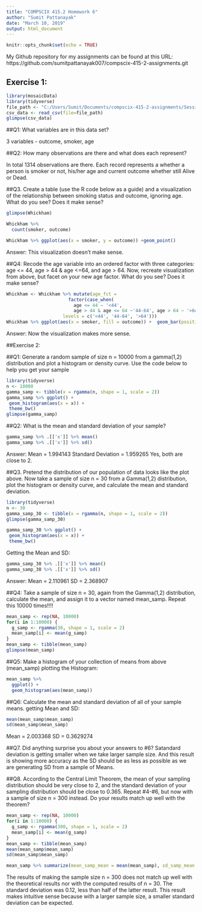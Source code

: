 ```yaml
---
title: "COMPSCIX 415.2 Homework 6"
author: "Sumit Pattanayak"
date: "March 10, 2019"
output: html_document
---
```


```r
knitr::opts_chunk$set(echo = TRUE)
```

My Github repository for my assignments can be found at this URL: https://github.com/sumitpattanayak007/compscix-415-2-assignments.git

## Exercise 1:
```r
library(mosaicData)
library(tidyverse)
file_path <- "C:/Users/Sumit/Documents/compscix-415-2-assignments/Session6/Whickham.csv"
csv_data <- read_csv(file=file_path)
glimpse(csv_data)
```

##Q1: What variables are in this data set?

3 variables - outcome, smoker, age

##Q2: How many observations are there and what does each represent?

In total 1314 observations are there.
Each record represents a whether a person is smoker or not, his/her age and current outcome whether still Alive or Dead.

##Q3. Create a table (use the R code below as a guide) and a visualization of the relationship between smoking status and outcome, ignoring age. What do you see? Does it make sense?

```r
glimpse(Whickham)
```
```r
Whickham %>%
  count(smoker, outcome)

Whickham %>% ggplot(aes(x = smoker, y = outcome)) +geom_point()
```

Answer: This visualization doesn't make sense.


##Q4: Recode the age variable into an ordered factor with three categories: age <= 44, age > 44 & age <=64, and age > 64. Now, recreate visualization from above, but facet on your new age factor. What do you see? Does it make sense?

```r
Whickham <- Whickham %>% mutate(age_fct = 
                       factor(case_when(
                         age <= 44 ~ '<44',
                         age > 44 & age <= 64 ~'44-64', age > 64 ~ '>64'),   
                     levels = c('<44', '44-64', '>64')))
Whickham %>% ggplot(aes(x = smoker, fill = outcome)) +  geom_bar(position = 'fill')+labs(y = '') +  facet_wrap(~age_fct) + ggtitle("Age")
```

Answer: Now the visualization makes more sense.

##Exercise 2:

##Q1: Generate a random sample of size n = 10000 from a gamma(1,2) distribution and plot a histogram or density curve. Use the code below to help you get your sample

```r
library(tidyverse)
n <- 10000
gamma_samp <- tibble(x = rgamma(n, shape = 1, scale = 2))
gamma_samp %>% ggplot() +
 geom_histogram(aes(x = x)) + 
 theme_bw()
glimpse(gamma_samp)
```

##Q2: What is the mean and standard deviation of your sample?

```r
gamma_samp %>% .[['x']] %>% mean()
gamma_samp %>% .[['x']] %>% sd()
```

Answer: 
Mean = 1.994143
Standard Deviation = 1.959265
Yes, both are close to 2.

##Q3. Pretend the distribution of our population of data looks like the plot above. Now take a sample of size n = 30 from a Gamma(1,2) distribution, plot the histogram or density curve, and calculate the mean and standard deviation.
```r
library(tidyverse)
n <- 30
gamma_samp_30 <- tibble(x = rgamma(n, shape = 1, scale = 2))
glimpse(gamma_samp_30)

gamma_samp_30 %>% ggplot() +
 geom_histogram(aes(x = x)) + 
 theme_bw()
```

Getting the Mean and SD:
```r
gamma_samp_30 %>% .[['x']] %>% mean()
gamma_samp_30 %>% .[['x']] %>% sd()
```

Answer:
Mean = 2.110961
SD = 2.368907

##Q4: Take a sample of size n = 30, again from the Gamma(1,2) distribution, calculate the mean, and assign it to a vector named mean_samp. Repeat this 10000 times!!!!
```r
mean_samp <- rep(NA, 10000)
for(i in 1:10000) {
  g_samp <- rgamma(30, shape = 1, scale = 2)
  mean_samp[i] <- mean(g_samp)
}
mean_samp <- tibble(mean_samp)
glimpse(mean_samp)

```

##Q5: Make a histogram of your collection of means from above (mean_samp)
plotting the Histogram:
```r
mean_samp %>% 
  ggplot() +
  geom_histogram(aes(mean_samp))

```

##Q6: Calculate the mean and standard deviation of all of your sample means.
getting Mean and SD:
```r
mean(mean_samp$mean_samp)
sd(mean_samp$mean_samp)
```

Mean = 2.003368
SD = 0.3629274

##Q7. Did anything surprise you about your answers to #6?
Satandard deviation is getting smaller when we take larger sample size. And this result is showing more accuracy as the SD should be as less as possible as we are generating SD from a sample of Means.

##Q8. According to the Central Limit Theorem, the mean of your sampling distribution should be very close to 2, and the standard deviation of your sampling distribution should be close to 0.365. Repeat #4-#6, but now with a sample of size n = 300 instead. Do your results match up well with the theorem?

```r
mean_samp <- rep(NA, 10000)
for(i in 1:10000) {
  g_samp <- rgamma(300, shape = 1, scale = 2)
  mean_samp[i] <- mean(g_samp)
}
mean_samp <- tibble(mean_samp)
mean(mean_samp$mean_samp)
sd(mean_samp$mean_samp)

mean_samp %>% summarize(mean_samp_mean = mean(mean_samp), sd_samp_mean = sd(mean_samp))
```

The results of making the sample size n = 300 does not match up well with the theoretical results nor with the computed results of n = 30. The standard deviation was 0.12, less than half of the latter result. This result makes intuitive sense because with a larger sample size, a smaller standard deviation can be expected.


